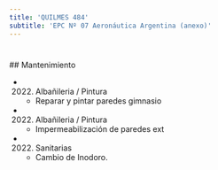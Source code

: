 ```yaml
---
title: 'QUILMES 484'
subtitle: 'EPC Nº 07 Aeronáutica Argentina (anexo)'
---
```


#


 ## Mantenimiento

*  (2022) Albañileria / Pintura 
    + Reparar y pintar paredes gimnasio

*  (2022) Albañileria / Pintura 
    + Impermeabilización de paredes ext

*  (2022) Sanitarias 
    + Cambio de Inodoro.



